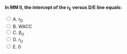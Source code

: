 ::: {.question-block}

<form onsubmit="event.preventDefault(); checkAnswer('module7_mcq_q89')" data-correct-answer="D">
<strong style="display: block;">In MM II, the intercept of the r<sub>E</sub> versus D/E line equals:</strong>

<label><input type="radio" name="module7_mcq_q89" value="A"> A. r<sub>D</sub></label><br>
<label><input type="radio" name="module7_mcq_q89" value="B"> B. WACC</label><br>
<label><input type="radio" name="module7_mcq_q89" value="C"> C. β<sub>U</sub></label><br>
<label><input type="radio" name="module7_mcq_q89" value="D"> D. r<sub>U</sub></label><br>
<label><input type="radio" name="module7_mcq_q89" value="E"> E. 0</label><br>
</form>

<div id="feedback-module7_mcq_q89" class="feedback" data-status="" style="display:none;">
✅ Correct: D. MM II: the line starts at r<sub>U</sub> and slope = (r<sub>U</sub>−r<sub>D</sub>).
</div>

:::
